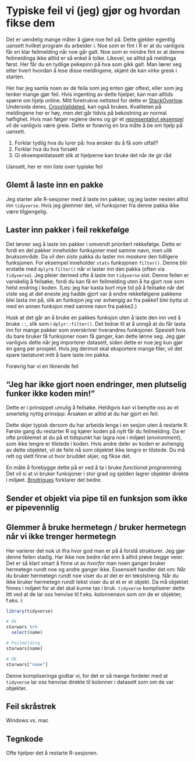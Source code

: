 # Typiske feil vi (jeg) gjør og hvordan fikse dem

Det er uendelig mange måter å gjøre noe feil på. Dette gjelder egentlig uansett hvilket program du arbeider i. Noe som er fint i R er at du vanligvis får en klar feilmelding når noe går galt. Noe som er mindre fint er at denne feilmeldinga ikke alltid er så enkel å tolke. Likevel, se alltid på meldinga først. Her får du en tydlige pekepinn på hva som gikk galt. Man lærer seg etter hvert hvordan å lese disse meldingene, skjønt de kan virke gresk i starten. 

Her har jeg samla noen av de feila som jeg enten gjør oftest, eller som jeg tenker mange gjør feil. Hvis ingenting av dette hjelper, kan man alltids spørre om hjelp online. Mitt foretrukne nettsted for dette er [StackOverlow](https://stackoverflow.com/). Undersida deres, [CrossValidated](https://stats.stackexchange.com/), kan også brukes. Kvaliteten på meldingene her er høy, men det går tidvis på bekostning av normal høflighet. Hvis man følger reglene deres og gir et [representativt eksempel](https://reprex.tidyverse.org/) vil de vanligvis være greie. Dette er forøvrig en bra måte å be om hjelp på uansett.

1. Forklar tydlig hva du lurer på: hva ønsker du å få som utfall?
2. Forklar hva du hva forsøkt
3. Gi eksempeldatasett slik at hjelperne kan bruke det når de gir råd

Uansett, her er min liste over typiske feil

## Glemt å laste inn en pakke

Jeg starter alle R-sesjoner med å laste inn pakker, og jeg laster nesten alltid inn `tidyverse`. Hvis jeg glemmer det, vil funksjoner fra denne pakka ikke være tilgjengelig.

## Laster inn pakker i feil rekkefølge

Det lønner seg å laste inn pakker i omvendt prioritert rekkefølge. Dette er fordi en del pakker inneholder funksjoner med samme navn, men *ulik bruksområde*. Da vil den *siste* pakka du laster inn *maskere* den tidligere funksjonen. For eksempel inneholder `stats` funksjonen `filter()`. Denne blir erstatte med `dplyr`s `filter()` når vi laster inn den pakka (often via `tidyverse`). Jeg pleier dermed ofte å laste inn `tidyverse` sist. Denne feilen er vanskelig å feilsøke, fordi du kan få en feilmelding uten å ha gjort noe som helst endring i koden. (Les: jeg har kasta bort mye tid på å feilsøke når det viste seg at det eneste jeg hadde gjort var å endre rekkefølgene pakkene blei lasta inn på, slik an funksjon jeg var avhengig av fra pakke1 blei bytta ut med en annen funksjon med samme navn fra pakke2.)

Husk at det går an å bruke en pakkes funksjon uten å laste den inn ved å bruke `::`, slik som i `dplyr::filter()`. Det bidrar til at å unngå at du får lasta inn for mange pakker som overskriver hverandres funksjoner. Spesielt hvis du bare bruker få funksjoner noen få ganger, kan dette lønne seg. Jeg gjør vanligvis dette når jeg importerer datasett, siden dette er noe jeg kun gjør én gang per prosjekt. Hvis jeg derimot skal eksportere mange filer, vil det spare tastaturet mitt å bare laste inn pakka.

Forøvrig har vi en liknende feil

## "Jeg har ikke gjort noen endringer, men plutselig funker ikke koden min!"

Dette er i prinsippet umulig å feilsøke. Heldigvis kan vi benytte oss av et smertelig nyttig prinsipp: Årsaken er alltid at du har gjort en feil.

Dette skjer typisk dersom du har arbeida lenga i en sesjon uten å restarte R. Første gang du restarter R og kjører koden på nytt får du feilmelding. Da er ofte problemet at du på et tidspunkt har lagra noe i miljøet (*environment*), som ikke lengre er tilstede i koden. Hvis andre deler av koden er avhengig av dette objektet, vil de feile nå som objektet ikke lengre er tilstede. Du må rett og slett finne ut hvor bruddet skjer, og fikse det.

En måte å forebygge dette på er ved å ta i bruke *functional programming*. Det vil si at vi bruker funksjoner i stor grad og sjelden lagrer objekter direkte i miljøet. [Brodrigues](https://www.brodrigues.co/blog/2022-05-26-safer_programs/) forklarer det bedre.

## Sender et objekt via pipe til en funksjon som ikke er pipevennlig

## Glemmer å bruke hermetegn / bruker hermetegn når vi ikke trenger hermetegn

Her varierer det nok ut ifra hvor god man er på å forstå strukturer. Jeg gjør denne feilen stadig. Har ikke noe bedre råd enn å alltid prøve begge veier. Det er så klart smart å finne ut av *hvorfor* man noen ganger bruker hermetegn rundt noe og andre ganger ikke. Essensielt handler det om: Når du bruker hermetegn rundt noe viser du at det er en tekststreng. Når du ikke bruker hermetegn rundt tekst viser du at et er et objekt. Da må objektet finnes i miljøet for at det skal kunne tas i bruk. `tidyverse` kompliserer dette litt ved at de lar oss henvise til f.eks. kolonnenavn som om de er objekter, f.eks. i:

```r
library(tidyverse)

# Ok
starwars %>% 
  select(name)

# Feilmelding
starwars[name]

# OK
starwars["name"]
```
Denne kompliseringa godtar vi, for det er så mange fordeler med at `tidyverse` lar oss henvise direkte til kolonner i datasett som om de var objekter.

## Feil skråstrek

Windows vs. mac <!-- se import-export -->

## Tegnkode
<!-- se import-export -->

Ofte hjelper det å restarte R-sesjonen.


